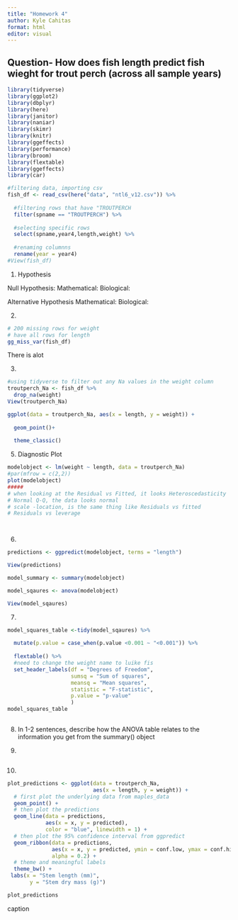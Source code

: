 ```yaml
---
title: "Homework 4"
author: Kyle Cahitas
format: html
editor: visual
---
```


## Question- How does fish length predict fish wieght for trout perch (across all sample years)

```r
library(tidyverse)
library(ggplot2)
library(dbplyr)
library(here)
library(janitor)
library(naniar)
library(skimr)
library(knitr)
library(ggeffects)
library(performance)
library(broom)
library(flextable)
library(ggeffects)
library(car)

```

```r
#filtering data, importing csv
fish_df <- read_csv(here("data", "ntl6_v12.csv")) %>% 
  
  #filtering rows that have "TROUTPERCH
  filter(spname == "TROUTPERCH") %>% 
  
  #selecting specific rows
  select(spname,year4,length,weight) %>% 
  
  #renaming columnns 
  rename(year = year4)
#View(fish_df)
```

1. Hypothesis 

Null Hypothesis:
Mathematical: 
Biological:


Alternative Hypothesis
Mathematical:
Biological: 

2.
```r
# 200 missing rows for weight
# have all rows for length 
gg_miss_var(fish_df) 
```
There is alot 



3.
```r
#using tidyverse to filter out any Na values in the weight column 
troutperch_Na <- fish_df %>% 
  drop_na(weight)
View(troutperch_Na)
```

```r
ggplot(data = troutperch_Na, aes(x = length, y = weight)) + 
  
  geom_point()+
  
  theme_classic()

```

5. Diagnostic Plot 

```r
modelobject <- lm(weight ~ length, data = troutperch_Na)
#par(mfrow = c(2,2))
plot(modelobject)
#####
# when looking at the Residual vs Fitted, it looks Heteroscedasticity 
# Normal Q-Q, the data looks normal 
# scale -location, is the same thing like Residuals vs fitted 
# Residuals vs leverage 




```

6. 

```r

predictions <- ggpredict(modelobject, terms = "length")

View(predictions)
```

```r
model_summary <- summary(modelobject)

model_sqaures <- anova(modelobject)

View(model_sqaures)
```

7.

```r
model_squares_table <-tidy(model_sqaures) %>% 
  
  mutate(p.value = case_when(p.value <0.001 ~ "<0.001")) %>% 
  
  flextable() %>% 
  #need to change the weight name to luike fis
  set_header_labels(df = "Degrees of Freedom", 
                    sumsq = "Sum of squares",
                    meansq = "Mean squares",
                    statistic = "F-statistic",
                    p.value = "p-value"
                    )
model_squares_table
  
```

8. In 1-2 sentences, describe how the ANOVA table relates to the information you get from
the summary() object

9.
```r

```

10.
```r
plot_predictions <- ggplot(data = troutperch_Na, 
                           aes(x = length, y = weight)) +
  # first plot the underlying data from maples_data
  geom_point() +
  # then plot the predictions
  geom_line(data = predictions, 
            aes(x = x, y = predicted), 
            color = "blue", linewidth = 1) +
  # then plot the 95% confidence interval from ggpredict
  geom_ribbon(data = predictions, 
              aes(x = x, y = predicted, ymin = conf.low, ymax = conf.high), 
              alpha = 0.2) +
  # theme and meaningful labels
  theme_bw() +
 labs(x = "Stem length (mm)",
       y = "Stem dry mass (g)")

plot_predictions
```
caption
